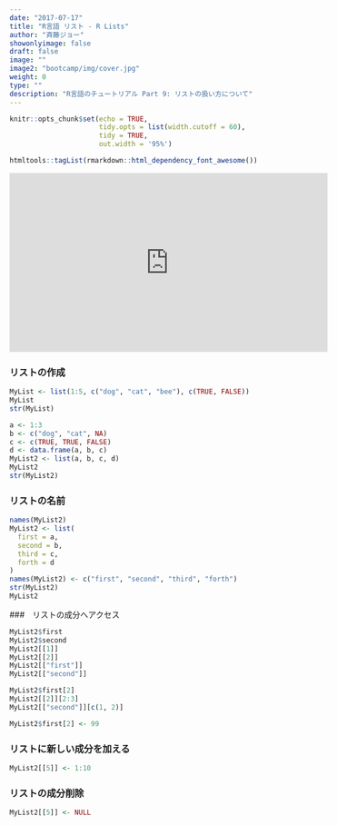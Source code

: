 ```yaml
---
date: "2017-07-17"
title: "R言語 リスト - R Lists"
author: "斉藤ジョー"
showonlyimage: false
draft: false
image: ""
image2: "bootcamp/img/cover.jpg"
weight: 0
type: ""
description: "R言語のチュートリアル Part 9: リストの扱い方について"
---
```


```r
knitr::opts_chunk$set(echo = TRUE, 
                      tidy.opts = list(width.cutoff = 60),
                      tidy = TRUE, 
                      out.width = '95%')
```

```r
htmltools::tagList(rmarkdown::html_dependency_font_awesome())
```

<div class="video-container">
<iframe class="center_iframe" width="560" height="315" src="https://youtube.com/embed/GfT4kQX8Y0o" frameborder="0" allowfullscreen></iframe>
</div>


### リストの作成
```r
MyList <- list(1:5, c("dog", "cat", "bee"), c(TRUE, FALSE))
MyList
str(MyList)

a <- 1:3
b <- c("dog", "cat", NA)
c <- c(TRUE, TRUE, FALSE)
d <- data.frame(a, b, c)
MyList2 <- list(a, b, c, d)
MyList2
str(MyList2)
```

### リストの名前
```r
names(MyList2)
MyList2 <- list(
  first = a,
  second = b,
  third = c,
  forth = d
)
names(MyList2) <- c("first", "second", "third", "forth")
str(MyList2)
MyList2
```

###　リストの成分へアクセス
```r
MyList2$first
MyList2$second
MyList2[[1]]
MyList2[[2]]
MyList2[["first"]]
MyList2[["second"]]

MyList2$first[2]
MyList2[[2]][2:3]
MyList2[["second"]][c(1, 2)]

MyList2$first[2] <- 99
```

### リストに新しい成分を加える
```r
MyList2[[5]] <- 1:10
```

### リストの成分削除
```r
MyList2[[5]] <- NULL
```